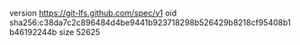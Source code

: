 version https://git-lfs.github.com/spec/v1
oid sha256:c38da7c2c896484d4be9441b923718298b526429b8218cf95408b1b46192244b
size 52625
